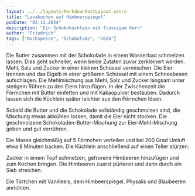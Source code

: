 ```yaml
---
layout: ../../layouts/MarkdownPostLayout.astro
title: "Lavakuchen auf Himbeerspiegel"
pubDate: "02.15.2024"
description: "Ein Schokoküchlein mit flüssigem Kern"
author: "Friedrich"
tags: ["Nachspeise", "Schokolade", "2024"]
---
```


<RecipeSectionTitle sectionTitle="Zubereitung" />

Die Butter zusammen mit der Schokolade in einem Wasserbad schmelzen lassen. Dies geht schneller, wenn beide Zutaten zuvor zerkleinert werden. Mehl, Salz und Zucker in einer kleinen Schüssel vermischen. Die Eier trennen und das Eigelb in einer größeren Schüssel mit einem Schneebesen aufschlagen. Die Mehlmischung aus Mehl, Salz und Zucker langsam unter stetigem Rühren zu den Eiern hinzufügen. In der Zwischenzeit die Förmchen mit Butter einfetten und mit Kakaopulver bestäuben. Dadurch lassen sich die Küchlein später leichter aus den Förmchen lösen.

Sobald die Butter und die Schokolade vollständig geschmolzen sind, die Mischung etwas abkühlen lassen, damit die Eier nicht stocken. Die geschmolzene Schokoladen-Butter-Mischung zur Eier-Mehl-Mischung geben und gut verrühren.

Die Masse gleichmäßig auf 5 Förmchen verteilen und bei 200 Grad Umluft etwa 9 Minuten backen. Die Küchlein anschließend auf einen Teller stürzen.

<RecipeSectionTitle sectionTitle="Für den Himbeerspiegel" />

Zucker in einem Topf schmelzen, gefrorene Himbeeren hinzufügen und zum Kochen bringen. Die Himbeeren zuerst pürieren und dann durch ein Sieb streichen.

<RecipeSectionTitle sectionTitle="Für das Drumherum" />

Die Törtchen mit Vanilleeis, dem Himbeerspiegel, Physalis und Blaubeeren anrichten.